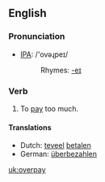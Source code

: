 ==English==
=== Pronunciation ===
*[[w:IPA|IPA]]: /'ovəɻpeɪ/
*:Rhymes: [[Rhymes:English:-eɪ|-eɪ]]

=== Verb ===
{{irregverb|'''to overpay'''|'''[[overpays]]'''|'''[[overpaid]]'''|'''[[overpaid]]'''|'''[[overpaying]]'''}}

# To [[pay]] too much.

==== Translations ====
*Dutch: [[teveel]] [[betalen]]
*German: [[überbezahlen]]

[[uk:overpay]]
